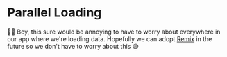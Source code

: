 # Parallel Loading

👨‍💼 Boy, this sure would be annoying to have to worry about everywhere in our app
where we're loading data. Hopefully we can adopt [Remix](https://remix.run) in
the future so we don't have to worry about this 😅
